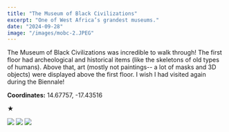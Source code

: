 ```yaml
---
title: "The Museum of Black Civilizations"
excerpt: "One of West Africa’s grandest museums."
date: "2024-09-28"
image: "/images/mobc-2.JPEG"
---
```


The Museum of Black Civilizations was incredible to walk through! The first floor had archeological and historical items (like the skeletons of old types of humans). Above that, art (mostly not paintings-- a lot of masks and 3D objects) were displayed above the first floor. I wish I had visited again during the Biennale!

**Coordinates:** 14.67757, -17.43516

★

<div className="gallery grid grid-cols-3 gap-4">
  <img src="/images/mobc-1.JPEG" />
  <img src="/images/mobc-2.JPEG" />
  <img src="/images/mobc-3.JPEG" />
</div>
